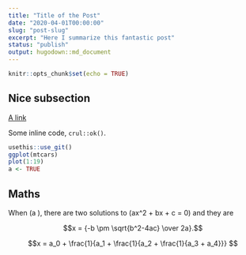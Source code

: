 ```yaml
---
title: "Title of the Post"
date: "2020-04-01T00:00:00"
slug: "post-slug"
excerpt: "Here I summarize this fantastic post"
status: "publish"
output: hugodown::md_document
---
```


```r
knitr::opts_chunk$set(echo = TRUE)
```

## Nice subsection

[A link](https://masalmon.eu)

Some inline code, `crul::ok()`.

```r
usethis::use_git()
ggplot(mtcars)
plot(1:19)
a <- TRUE
```

## Maths

When \(a \ne 0\), there are two solutions to \(ax^2 + bx + c = 0\) and they are

$$x = {-b \pm \sqrt{b^2-4ac} \over 2a}.$$

$$x = a_0 + \frac{1}{a_1 + \frac{1}{a_2 + \frac{1}{a_3 + a_4}}} $$
